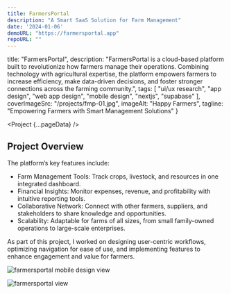 ```yaml
---
title: FarmersPortal
description: "A Smart SaaS Solution for Farm Management"
date: '2024-01-06'
demoURL: "https://farmersportal.app"
repoURL: ""
---
```



  title: "FarmersPortal",
  description: "FarmersPortal is a cloud-based platform built to revolutionize how farmers manage their operations. Combining technology with agricultural expertise, the platform empowers farmers to increase efficiency, make data-driven decisions, and foster stronger connections across the farming community.",
  tags: [
    "ui/ux research",
    "app design",
    "web app design",
    "mobile design",
    "nextjs",
    "supabase"
  ],
  coverImageSrc: "/projects/fmp-01.jpg",
  imageAlt: "Happy Farmers",
  tagline: "Empowering Farmers with Smart Management Solutions"
}


<Project {...pageData} />

## Project Overview

The platform’s key features include:

- Farm Management Tools: Track crops, livestock, and resources in one integrated dashboard.
- Financial Insights: Monitor expenses, revenue, and profitability with intuitive reporting tools.
- Collaborative Network: Connect with other farmers, suppliers, and stakeholders to share knowledge and opportunities.
- Scalability: Adaptable for farms of all sizes, from small family-owned operations to large-scale enterprises.

As part of this project, I worked on designing user-centric workflows, optimizing navigation for ease of use, and implementing features to enhance engagement and value for farmers.

![farmersportal mobile design view](/projects/fmp-02.jpg)


![farmersportal view](/projects/fmp-03.jpg)
